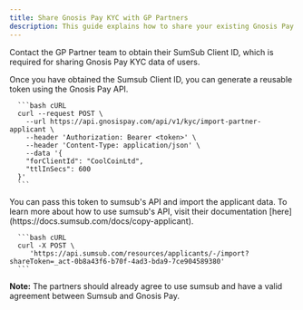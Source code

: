```yaml
---
title: Share Gnosis Pay KYC with GP Partners
description: This guide explains how to share your existing Gnosis Pay KYC data with GP Partners using Sumsub's reusable token system.
---
```


<Steps titleSize="h3">
    <Step title="Get Partner's Sumsub Client ID">
        Contact the GP Partner team to obtain their SumSub Client ID, which is required for sharing Gnosis Pay KYC data of users.
    </Step>

<Step title="Share KYC Data">
    <p>
      Once you have obtained the Sumsub Client ID, you can generate a reusable token using the Gnosis Pay API.
    </p>

      ```bash cURL
      curl --request POST \
        --url https://api.gnosispay.com/api/v1/kyc/import-partner-applicant \
        --header 'Authorization: Bearer <token>' \
        --header 'Content-Type: application/json' \
        --data '{
        "forClientId": "CoolCoinLtd",
        "ttlInSecs": 600
      }'
      ```
</Step>

<Step title="Get applicant data from Sumsub">
    <p>
    You can pass this token to sumsub's API and import the applicant data. To learn more about how to use sumsub's API, visit their documentation [here](https://docs.sumsub.com/docs/copy-applicant).
    </p>

      ```bash cURL
      curl -X POST \
         'https://api.sumsub.com/resources/applicants/-/import?shareToken=_act-0b8a43f6-b70f-4ad3-bda9-7ce904589380'
      ```
</Step>
</Steps>

<Note>
    <p>
        <strong>Note:</strong> The partners should already agree to use sumsub and have a valid agreement between Sumsub and Gnosis Pay.
    </p>
</Note>
